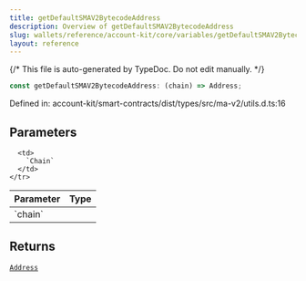 ```yaml
---
title: getDefaultSMAV2BytecodeAddress
description: Overview of getDefaultSMAV2BytecodeAddress
slug: wallets/reference/account-kit/core/variables/getDefaultSMAV2BytecodeAddress
layout: reference
---
```


{/* This file is auto-generated by TypeDoc. Do not edit manually. */}

```ts
const getDefaultSMAV2BytecodeAddress: (chain) => Address;
```

Defined in: account-kit/smart-contracts/dist/types/src/ma-v2/utils.d.ts:16

## Parameters

<table>
  <thead>
    <tr>
      <th align="left">Parameter</th>
      <th align="left">Type</th>
    </tr>
  </thead>

  <tbody>
    <tr>
      <td>
        `chain`
      </td>

      <td>
        `Chain`
      </td>
    </tr>

  </tbody>
</table>

## Returns

[`Address`](../../../../aa-sdk/core/src/type-aliases/Address.mdx)
